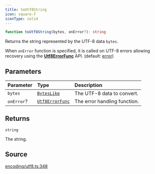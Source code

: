 ```yaml
---
title: toUtf8String
icon: square-f
iconType: solid
---
```


```ts
function toUtf8String(bytes, onError?): string
```

Returns the string represented by the UTF-8 data `bytes`.

When `onError` function is specified, it is called on UTF-8 errors allowing recovery using the
[**Utf8ErrorFunc**](/sdk/content/type-aliases/Utf8ErrorFunc) API. (default: [error](Utf8ErrorFuncs))

## Parameters

| Parameter | Type | Description |
| :------ | :------ | :------ |
| `bytes` | [`BytesLike`](/sdk/content/type-aliases/BytesLike) | The UTF-8 data to convert. |
| `onError`? | [`Utf8ErrorFunc`](/sdk/content/type-aliases/Utf8ErrorFunc) | The error handling function. |

## Returns

`string`

The string.

## Source

[encoding/utf8.ts:348](https://github.com/dominant-strategies/quais.js/blob/82a01fd664a5dd9d16c4f113b8ff062d0fc6278d/src/encoding/utf8.ts#L348)
